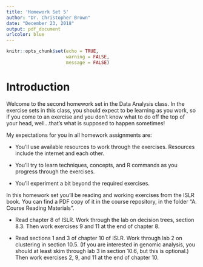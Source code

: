 ```yaml
---
title: 'Homework Set 5'
author: "Dr. Christopher Brown"
date: "December 23, 2018"
output: pdf_document
urlcolor: blue
---
```


```r
knitr::opts_chunk$set(echo = TRUE,
                      warning = FALSE,
                      message = FALSE)
```

# Introduction
Welcome to the second homework set in the Data Analysis class.  In the exercise sets in this class, you should expect to be learning as you work, so if you come to an exercise and you don't know what to do off the top of your head, well...that's what is supposed to happen sometimes!

My expectations for you in all homework assignments are:

* You'll use available resources to work through the exercises.  Resources include the internet and each other.

* You'll try to learn techniques, concepts, and R commands as you progress through the exercises.

* You'll experiment a bit beyond the required exercises.
\vspace{10mm}

In this homework set you'll be reading and working exercises from the ISLR book.  You can find a PDF copy of it in the course repository, in the folder "A. Course Reading Materials".

* Read chapter 8 of ISLR.  Work through the lab on decision trees, section 8.3.  Then work exercises 9 and 11 at the end of chapter 8.

* Read sections 1 and 3 of chapter 10 of ISLR.  Work through lab 2 on clustering in section 10.5.  (If you are interested in genomic analysis, you should at least skim through lab 3 in section 10.6, but this is optional.)  Then work exercises 2, 9, and 11 at the end of chapter 10.